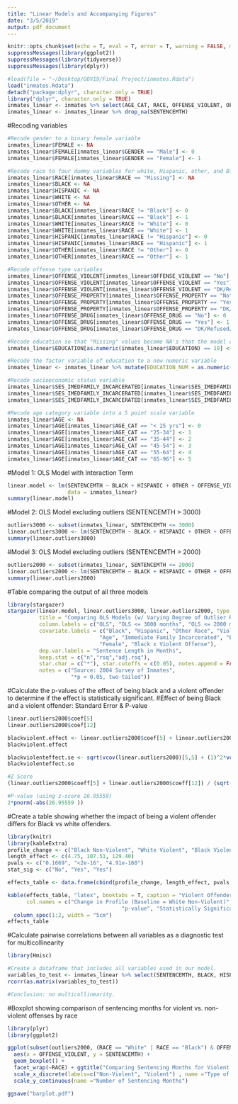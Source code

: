 ```yaml
---
title: "Linear Models and Accompanying Figures"
date: "3/5/2019"
output: pdf_document
---
```


```r
knitr::opts_chunk$set(echo = T, eval = T, error = T, warning = FALSE, message=FALSE)
suppressMessages(library(ggplot2))
suppressMessages(library(tidyverse))
suppressMessages(library(dplyr))
```

```r
#load(file = "~/Desktop/GOV19/Final Project/inmates.Rdata")
load("inmates.Rdata")
detach("package:dplyr", character.only = TRUE)
library("dplyr", character.only = TRUE)
inmates_linear <- inmates %>% select(AGE_CAT, RACE, OFFENSE_VIOLENT, OFFENSE_PROPERTY, OFFENSE_DRUG, SES_IMEDFAMILY_INCARCERATED, EDUCATION, GENDER, TYPEOFFENSE, SENTENCEMTH)
inmates_linear <- inmates_linear %>% drop_na(SENTENCEMTH)
```

#Recoding variables
```r
#Recode gender to a binary female variable
inmates_linear$FEMALE <- NA
inmates_linear$FEMALE[inmates_linear$GENDER == "Male"] <- 0
inmates_linear$FEMALE[inmates_linear$GENDER == "Female"] <- 1

#Recode race to four dummy variables for white, Hispanic, other, and Black
inmates_linear$RACE[inmates_linear$RACE == "Missing"] <- NA
inmates_linear$BLACK <- NA
inmates_linear$HISPANIC <- NA 
inmates_linear$WHITE <- NA 
inmates_linear$OTHER <- NA 
inmates_linear$BLACK[inmates_linear$RACE != "Black"] <- 0 
inmates_linear$BLACK[inmates_linear$RACE == "Black"] <- 1
inmates_linear$WHITE[inmates_linear$RACE != "White"] <- 0 
inmates_linear$WHITE[inmates_linear$RACE == "White"] <- 1
inmates_linear$HISPANIC[inmates_linear$RACE != "Hispanic"] <- 0 
inmates_linear$HISPANIC[inmates_linear$RACE == "Hispanic"] <- 1
inmates_linear$OTHER[inmates_linear$RACE != "Other"] <- 0 
inmates_linear$OTHER[inmates_linear$RACE == "Other"] <- 1

#Recode offense type variables
inmates_linear$OFFENSE_VIOLENT[inmates_linear$OFFENSE_VIOLENT == "No"] <- 0
inmates_linear$OFFENSE_VIOLENT[inmates_linear$OFFENSE_VIOLENT == "Yes"] <- 1
inmates_linear$OFFENSE_VIOLENT[inmates_linear$OFFENSE_VIOLENT == "DK/Refused/Missing"] <- NA
inmates_linear$OFFENSE_PROPERTY[inmates_linear$OFFENSE_PROPERTY == "No"] <- 0
inmates_linear$OFFENSE_PROPERTY[inmates_linear$OFFENSE_PROPERTY == "Yes"] <- 1
inmates_linear$OFFENSE_PROPERTY[inmates_linear$OFFENSE_PROPERTY == "DK/Refused/Missing"] <- NA
inmates_linear$OFFENSE_DRUG[inmates_linear$OFFENSE_DRUG == "No"] <- 0
inmates_linear$OFFENSE_DRUG[inmates_linear$OFFENSE_DRUG == "Yes"] <- 1
inmates_linear$OFFENSE_DRUG[inmates_linear$OFFENSE_DRUG == "DK/Refused/Missing"] <- NA

#Recode education so that "Missing" values become NA's that the model can remove 
inmates_linear$EDUCATION[as.numeric(inmates_linear$EDUCATION) == 19] <- NA

#Recode the factor variable of education to a new numeric variable
inmates_linear <- inmates_linear %>% mutate(EDUCATION_NUM = as.numeric(EDUCATION))

#Recode socioeconomic status variable
inmates_linear$SES_IMEDFAMILY_INCARCERATED[inmates_linear$SES_IMEDFAMILY_INCARCERATED == "Immediate family never incarcerated"] <- 0 
inmates_linear$SES_IMEDFAMILY_INCARCERATED[inmates_linear$SES_IMEDFAMILY_INCARCERATED == "Immediate family incarcerated"] <- 1 
inmates_linear$SES_IMEDFAMILY_INCARCERATED[inmates_linear$SES_IMEDFAMILY_INCARCERATED == "Missing"] <- NA

#Recode age category variable into a 5 point scale variable
inmates_linear$AGE <- NA
inmates_linear$AGE[inmates_linear$AGE_CAT == "< 25 yrs"] <- 0
inmates_linear$AGE[inmates_linear$AGE_CAT == "25-34"] <- 1
inmates_linear$AGE[inmates_linear$AGE_CAT == "35-44"] <- 2
inmates_linear$AGE[inmates_linear$AGE_CAT == "45-54"] <- 3
inmates_linear$AGE[inmates_linear$AGE_CAT == "55-64"] <- 4
inmates_linear$AGE[inmates_linear$AGE_CAT == "65-96"] <- 5
```

#Model 1: OLS Model with Interaction Term
```r
linear.model <- lm(SENTENCEMTH ~ BLACK + HISPANIC + OTHER + OFFENSE_VIOLENT + OFFENSE_PROPERTY + OFFENSE_DRUG + AGE + SES_IMEDFAMILY_INCARCERATED + as.numeric(EDUCATION) + FEMALE + BLACK*OFFENSE_VIOLENT,
                   data = inmates_linear)
summary(linear.model)
```

#Model 2: OLS Model excluding outliers (SENTENCEMTH > 3000)
```r
outliers3000 <- subset(inmates_linear, SENTENCEMTH <= 3000)
linear.outliers3000 <- lm(SENTENCEMTH ~ BLACK + HISPANIC + OTHER + OFFENSE_VIOLENT + OFFENSE_PROPERTY + OFFENSE_DRUG + AGE + SES_IMEDFAMILY_INCARCERATED + as.numeric(EDUCATION) + FEMALE + BLACK*OFFENSE_VIOLENT, data = outliers3000)
summary(linear.outliers3000)
```

#Model 3: OLS Model excluding outliers (SENTENCEMTH > 2000)
```r
outliers2000 <- subset(inmates_linear, SENTENCEMTH <= 2000)
linear.outliers2000 <- lm(SENTENCEMTH ~ BLACK + HISPANIC + OTHER + OFFENSE_VIOLENT + OFFENSE_PROPERTY + OFFENSE_DRUG + AGE + SES_IMEDFAMILY_INCARCERATED + as.numeric(EDUCATION) + FEMALE + BLACK*OFFENSE_VIOLENT, data = outliers2000)
summary(linear.outliers2000)
```


#Table comparing the output of all three models
```r
library(stargazer)
stargazer(linear.model, linear.outliers3000, linear.outliers2000, type = 'text',
          title = "Comparing OLS Models (w/ Varying Degree of Outlier Removal) of Sentence Length Varied Across Predictors",
          column.labels = c("OLS", "OLS <= 3000 months", "OLS <= 2000 months"),
          covariate.labels = c("Black", "Hispanic", "Other Race", "Violent Offense", "Property Offense", "Drug Offense",
                             "Age", "Immediate Family Incarcerated", "Education", 
                             "Female", "Black x Violent Offense"),
          dep.var.labels = "Sentence Length in Months",
          keep.stat = c("n","rsq","adj.rsq"),
          star.char = c("*"), star.cutoffs = c(0.05), notes.append = FALSE,
          notes = c("Source: 2004 Survey of Inmates",
                    "*p < 0.05, two-tailed"))

```

#Calculate the p-values of the effect of being black and a violent offender to determine if the effect is statistically significant.
#Effect of being Black and a violent offender: Standard Error & P-value
```r
linear.outliers2000$coef[5]
linear.outliers2000$coef[12]

blackviolent.effect <- linear.outliers2000$coef[5] + linear.outliers2000$coeff[12]
blackviolent.effect

blackviolenteffect.se <- sqrt(vcov(linear.outliers2000)[5,5] + (1)^2*vcov(linear.outliers2000)[12,12] + 2*(1)*vcov(linear.outliers2000)[5,12])
blackviolenteffect.se

#Z Score
(linear.outliers2000$coeff[5] + linear.outliers2000$coeff[12]) / (sqrt(vcov(linear.outliers2000)[5,5] + (1)^2*vcov(linear.outliers2000)[12,12] + 2*(1)*vcov(linear.outliers2000)[5,12]))

#P-value (using z-score 26.95559)
2*pnorm(-abs(26.95559 ))
```

#Create a table showing whether the impact of being a violent offender differs for Black vs white offenders.
```r
library(knitr)
library(kableExtra)
profile_change <- c("Black Non-Violent", "White Violent", "Black Violent")
length_effect <- c(4.75, 107.51, 129.40)
pvals <- c("0.1669", "<2e-16", "4.91e-160")
stat_sig <- c("No", "Yes", "Yes")

effects_table <- data.frame(cbind(profile_change, length_effect, pvals, stat_sig))

kable(effects_table, "latex", booktabs = T, caption = "Violent Offender Status has Greater Impact on Increase in Sentence Length for Blacks vs Whites",
      col.names = c("Change in Profile (Baseline = White Non-Violent)", "Effect on Sentence Length (Months)", 
                                    "p-value", "Statistically Significant")) %>% 
  column_spec(1:2, width = "5cm")
effects_table
```

#Calculate pairwise correlations between all variables as a diagnostic test for multicollinearity
```r
library(Hmisc)

#Create a dataframe that includes all variables used in our model. 
variables_to_test <- inmates_linear %>% select(SENTENCEMTH, BLACK, HISPANIC, OTHER, OFFENSE_VIOLENT, OFFENSE_DRUG, AGE, SES_IMEDFAMILY_INCARCERATED, EDUCATION_NUM, FEMALE)
rcorr(as.matrix(variables_to_test))

#Conclusion: no multicollinearity.
```

#Boxplot showing comparison of sentencing months for violent vs. non-violent offenses by race 

```r
library(plyr)
library(ggplot2)

ggplot(subset(outliers2000, (RACE == "White" | RACE == "Black") & OFFENSE_VIOLENT != "NA")) +
  aes(x = OFFENSE_VIOLENT, y = SENTENCEMTH) +
  geom_boxplot() +  
  facet_wrap(~RACE) + ggtitle("Comparing Sentencing Months for Violent vs. Non-Violent Offenses by Race") + 
  scale_x_discrete(labels=c("Non-Violent", "Violent") , name ="Type of Offense") + 
  scale_y_continuous(name ="Number of Sentencing Months") 

ggsave("barplot.pdf")
```
